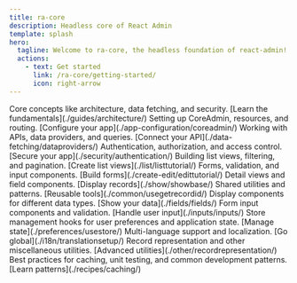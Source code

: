 ```yaml
---
title: ra-core
description: Headless core of React Admin
template: splash
hero:
  tagline: Welcome to ra-core, the headless foundation of react-admin!
  actions:
    - text: Get started
      link: /ra-core/getting-started/
      icon: right-arrow
---
```



<CardGrid>
	<Card title="Guides & Concepts" icon="open-book">
		Core concepts like architecture, data fetching, and security. [Learn the fundamentals](./guides/architecture/)
	</Card>
	<Card title="App Configuration" icon="setting">
		Setting up CoreAdmin, resources, and routing. [Configure your app](./app-configuration/coreadmin/)
	</Card>
	<Card title="Data Fetching" icon="random">
		Working with APIs, data providers, and queries. [Connect your API](./data-fetching/dataproviders/)
	</Card>
	<Card title="Security" icon="approve-check">
		Authentication, authorization, and access control. [Secure your app](./security/authentication/)
	</Card>
	<Card title="List Pages" icon="list-format">
		Building list views, filtering, and pagination. [Create list views](./list/listtutorial/)
	</Card>
	<Card title="Creation & Edition" icon="pencil">
		Forms, validation, and input components. [Build forms](./create-edit/edittutorial/)
	</Card>
	<Card title="Show Pages" icon="document">
		Detail views and field components. [Display records](./show/showbase/)
	</Card>
	<Card title="Common Components" icon="puzzle">
		Shared utilities and patterns. [Reusable tools](./common/usegetrecordid/)
	</Card>
	<Card title="Fields" icon="information">
		Display components for different data types. [Show your data](./fields/fields/)
	</Card>
	<Card title="Inputs" icon="add-document">
		Form input components and validation. [Handle user input](./inputs/inputs/)
	</Card>
	<Card title="Preferences" icon="setting">
		Store management hooks for user preferences and application state. [Manage state](./preferences/usestore/)
	</Card>
	<Card title="Internationalization" icon="translate">
		Multi-language support and localization. [Go global](./i18n/translationsetup/)
	</Card>
	<Card title="Other" icon="open-book">
		Record representation and other miscellaneous utilities. [Advanced utilities](./other/recordrepresentation/)
	</Card>
	<Card title="Recipes" icon="document">
		Best practices for caching, unit testing, and common development patterns. [Learn patterns](./recipes/caching/)
	</Card>
</CardGrid>
